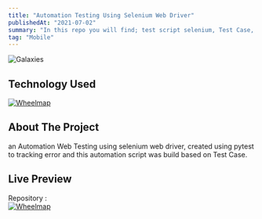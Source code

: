 ```yaml
---
title: "Automation Testing Using Selenium Web Driver"
publishedAt: "2021-07-02"
summary: "In this repo you will find; test script selenium, Test Case, Bug Report, Test Summary."
tag: "Mobile"
---
```


![Galaxies](/galaxies.png)

## Technology Used

[![Wheelmap](https://img.shields.io/badge/Selenium-43B02A?style=for-the-badge&logo=Selenium&logoColor=white)](https://www.selenium.dev/)

## About The Project

an Automation Web Testing using selenium web driver, created using pytest to tracking error and this automation script was build based on Test Case.

## Live Preview

Repository :<br/>
[![Wheelmap](https://img.shields.io/badge/GitHub-100000?style=for-the-badge&logo=github&logoColor=white)](https://github.com/restufff/selenium_automation_testing_web)
